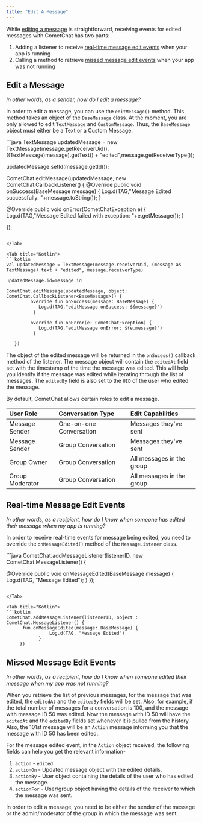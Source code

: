 ```yaml
---
title: "Edit A Message"
---
```




While [editing a message](/sdk/android/2.0/edit-message#edit-a-message) is straightforward, receiving events for edited messages with CometChat has two parts:

1. Adding a listener to receive [real-time message edit events](/sdk/android/2.0/edit-message#real-time-message-edit-events) when your app is running
2. Calling a method to retrieve [missed message edit events](/sdk/android/2.0/edit-message#missed-message-edit-events) when your app was not running

## Edit a Message

*In other words, as a sender, how do I edit a message?*

In order to edit a message, you can use the `editMessage()` method. This method takes an object of the `BaseMessage` class. At the moment, you are only allowed to edit `TextMessage` and `CustomMessage`. Thus, the `BaseMessage` object must either be a Text or a Custom Message.

<Tabs>
<Tab title="Java">
```java
TextMessage updatedMessage = new TextMessage(message.getReceiverUid(), ((TextMessage)message).getText() + "edited",message.getReceiverType());

 updatedMessage.setId(message.getId());

CometChat.editMessage(updatedMessage, new CometChat.CallbackListener<BaseMessage>() {
  @Override
    public void onSuccess(BaseMessage message) {
    Log.d(TAG,"Message Edited successfully: "+message.toString());
  }

  @Override
    public void onError(CometChatException e) {
    Log.d(TAG,"Message Edited failed with exception: "+e.getMessage());
  }

});
```

</Tab>

<Tab title="Kotlin">
```kotlin
val updatedMessage = TextMessage(message.receiverUid, (message as TextMessage).text + "edited", message.receiverType)

updatedMessage.id=message.id
  
CometChat.editMessage(updatedMessage, object: CometChat.CallbackListener<BaseMessage>() {
         override fun onSuccess(message: BaseMessage) {
            Log.d(TAG,"editMessage onSuccess: ${message}")
          }

         override fun onError(e: CometChatException) {
            Log.d(TAG,"editMessage onError: ${e.message}")
          }

   })
```

</Tab>

</Tabs>

The object of the edited message will be returned in the `onSucess()` callback method of the listener. The message object will contain the `editedAt` field set with the timestamp of the time the message was edited. This will help you identify if the message was edited while iterating through the list of messages. The `editedBy` field is also set to the `UID` of the user who edited the message.

By default, CometChat allows certain roles to edit a message.

| User Role       | Conversation Type       | Edit Capabilities         |
| :--------------- | :----------------------- | :------------------------- |
| Message Sender  | One-on-one Conversation | Messages they've sent     |
| Message Sender  | Group Conversation      | Messages they've sent     |
| Group Owner     | Group Conversation      | All messages in the group |
| Group Moderator | Group Conversation      | All messages in the group |

## Real-time Message Edit Events

*In other words, as a recipient, how do I know when someone has edited their message when my app is running?*

In order to receive real-time events for message being edited, you need to override the `onMessageEdited()` method of the `MessageListener` class.

<Tabs>
<Tab title="Java">
```java
CometChat.addMessageListener(listenerID, new CometChat.MessageListener() {

@Override
  public void onMessageEdited(BaseMessage message) {
  Log.d(TAG, "Message Edited");
}
});
```

</Tab>

<Tab title="Kotlin">
```kotlin
CometChat.addMessageListener(listenerID, object : CometChat.MessageListener() {
      fun onMessageEdited(message: BaseMessage) {
                Log.d(TAG, "Message Edited")
            }
     })
```

</Tab>

</Tabs>

## Missed Message Edit Events

*In other words, as a recipient, how do I know when someone edited their message when my app was not running?*

When you retrieve the list of previous messages, for the message that was edited, the `editedAt` and the `editedBy` fields will be set. Also, for example, if the total number of messages for a conversation is 100, and the message with message ID 50 was edited. Now the message with ID 50 will have the `editedAt` and the `editedBy` fields set whenever it is pulled from the history. Also, the 101st message will be an `Action` message informing you that the message with ID 50 has been edited..

For the message edited event, in the `Action` object received, the following fields can help you get the relevant information-

1. `action` - `edited`
2. `actionOn` - Updated message object with the edited details.
3. `actionBy` - User object containing the details of the user who has edited the message.
4. `actionFor` - User/group object having the details of the receiver to which the message was sent.

<Note>

In order to edit a message, you need to be either the sender of the message or the admin/moderator of the group in which the message was sent.

</Note>
